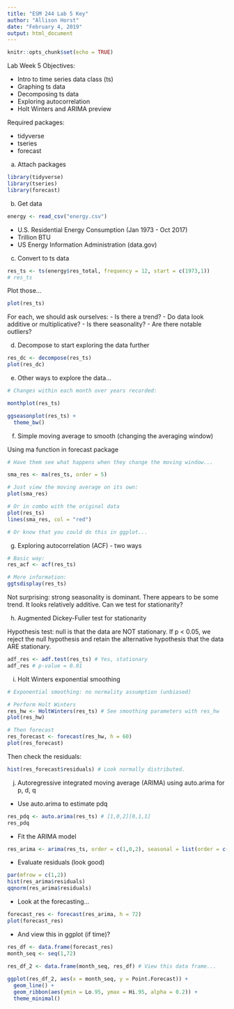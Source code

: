 ```yaml
---
title: "ESM 244 Lab 5 Key"
author: "Allison Horst"
date: "February 4, 2019"
output: html_document
---
```


```r
knitr::opts_chunk$set(echo = TRUE)
```

Lab Week 5 Objectives:

- Intro to time series data class (ts)
- Graphing ts data
- Decomposing ts data
- Exploring autocorrelation
- Holt Winters and ARIMA preview

Required packages:

- tidyverse
- tseries
- forecast

a. Attach packages 
```r
library(tidyverse)
library(tseries)
library(forecast)
```

b. Get data
```r
energy <- read_csv("energy.csv")
```

- U.S. Residential Energy Consumption (Jan 1973 - Oct 2017)
- Trillion BTU
- US Energy Information Administration (data.gov)

c. Convert to ts data

```r
res_ts <- ts(energy$res_total, frequency = 12, start = c(1973,1))
# res_ts
```

Plot those...
```r
plot(res_ts)
```

For each, we should ask ourselves:
- Is there a trend?
- Do data look additive or multiplicative? 
- Is there seasonality? 
- Are there notable outliers? 

d. Decompose to start exploring the data further

```r
res_dc <- decompose(res_ts)
plot(res_dc)
```

e. Other ways to explore the data...

```r
# Changes within each month over years recorded:

monthplot(res_ts)

```

```r
ggseasonplot(res_ts) +
  theme_bw()
```

f. Simple moving average to smooth (changing the averaging window)

Using ma function in forecast package
```r
# Have them see what happens when they change the moving window...

sma_res <- ma(res_ts, order = 5)

# Just view the moving average on its own: 
plot(sma_res)

# Or in combo with the original data
plot(res_ts)
lines(sma_res, col = "red")

# Or know that you could do this in ggplot...

```

g. Exploring autocorrelation (ACF) - two ways

```r
# Basic way:
res_acf <- acf(res_ts)

# More information: 
ggtsdisplay(res_ts)
```

Not surprising: strong seasonality is dominant. There appears to be some trend. It looks relatively additive. Can we test for stationarity? 

h. Augmented Dickey-Fuller test for stationarity

Hypothesis test: null is that the data are NOT stationary. If p < 0.05, we reject the null hypothesis and retain the alternative hypothesis that the data ARE stationary.

```r
adf_res <- adf.test(res_ts) # Yes, stationary
adf_res # p-value = 0.01
```

i. Holt Winters exponential smoothing

```r
# Exponential smoothing: no normality assumption (unbiased)

# Perform Holt Winters
res_hw <- HoltWinters(res_ts) # See smoothing parameters with res_hw
plot(res_hw)

# Then forecast
res_forecast <- forecast(res_hw, h = 60)
plot(res_forecast)
```

Then check the residuals:

```r
hist(res_forecast$residuals) # Look normally distributed.
```

j. Autoregressive integrated moving average (ARIMA) using auto.arima for p, d, q

- Use auto.arima to estimate pdq
```r
res_pdq <- auto.arima(res_ts) # [1,0,2][0,1,1]
res_pdq
```

- Fit the ARIMA model
```r
res_arima <- arima(res_ts, order = c(1,0,2), seasonal = list(order = c(0,1,1)))

```

- Evaluate residuals (look good)
```r
par(mfrow = c(1,2))
hist(res_arima$residuals)
qqnorm(res_arima$residuals)

```

- Look at the forecasting...
```r
forecast_res <- forecast(res_arima, h = 72)
plot(forecast_res)
```

- And view this in ggplot (if time)?
```r
res_df <- data.frame(forecast_res)
month_seq <- seq(1,72)

res_df_2 <- data.frame(month_seq, res_df) # View this data frame...
 
ggplot(res_df_2, aes(x = month_seq, y = Point.Forecast)) + 
  geom_line() +
  geom_ribbon(aes(ymin = Lo.95, ymax = Hi.95, alpha = 0.2)) +
  theme_minimal()
```